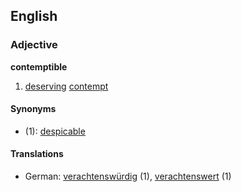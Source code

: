 ==English==
===Adjective===
'''contemptible'''
# [[deserve|deserving]] [[contempt]]

====Synonyms====
*(1): [[despicable]]

====Translations====
*German: [[verachtenswürdig]] (1), [[verachtenswert]] (1)